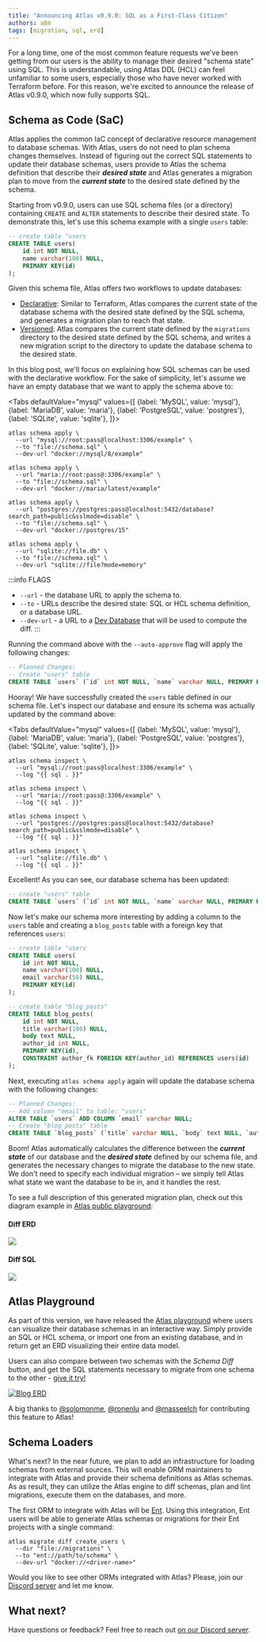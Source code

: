 ```yaml
---
title: "Announcing Atlas v0.9.0: SQL as a First-Class Citizen"
authors: a8m
tags: [migration, sql, erd]
---
```



For a long time, one of the most common feature requests we've been getting from our users is the ability to
manage their desired "schema state" using SQL. This is understandable, using Atlas DDL (HCL) can feel unfamiliar to
some users, especially those who have never worked with Terraform before. For this reason, we're excited to announce the
release of Atlas v0.9.0, which now fully supports SQL.

## Schema as Code (SaC)

Atlas applies the common IaC concept of declarative resource management to database schemas. With Atlas, users do not
need to plan schema changes themselves. Instead of figuring out the correct SQL statements to update their database
schemas, users provide to Atlas the schema definition that describe their ***desired state*** and Atlas generates a
migration plan to move from the ***current state*** to the desired state defined by the schema.

Starting from v0.9.0, users can use SQL schema files (or a directory) containing `CREATE` and `ALTER` statements
to describe their desired state. To demonstrate this, let's use this schema example with a single `users` table:

```sql title="schema.sql"
-- create table "users
CREATE TABLE users(
	id int NOT NULL,
	name varchar(100) NULL,
	PRIMARY KEY(id)
);
```

Given this schema file, Atlas offers two workflows to update databases:

- [Declarative](/declarative/apply): Similar to Terraform, Atlas compares the current state of the database schema with
  the desired state defined by the SQL schema, and generates a migration plan to reach that state.
- [Versioned](/versioned/diff): Atlas compares the current state defined by the `migrations` directory to the
  desired state defined by the SQL schema, and writes a new migration script to the directory to update the database
  schema to the desired state.

In this blog post, we'll focus on explaining how SQL schemas can be used with the declarative workflow. For the sake
of simplicity, let's assume we have an empty database that we want to apply the schema above to:

<Tabs
defaultValue="mysql"
values={[
{label: 'MySQL', value: 'mysql'},
{label: 'MariaDB', value: 'maria'},
{label: 'PostgreSQL', value: 'postgres'},
{label: 'SQLite', value: 'sqlite'},
]}>
<TabItem value="mysql">

```shell
atlas schema apply \
  --url "mysql://root:pass@localhost:3306/example" \
  --to "file://schema.sql" \
  --dev-url "docker://mysql/8/example"
```

</TabItem>
<TabItem value="maria">

```shell
atlas schema apply \
  --url "maria://root:pass@:3306/example" \
  --to "file://schema.sql" \
  --dev-url "docker://maria/latest/example"
```

</TabItem>
<TabItem value="postgres">

```shell
atlas schema apply \
  --url "postgres://postgres:pass@localhost:5432/database?search_path=public&sslmode=disable" \
  --to "file://schema.sql" \
  --dev-url "docker://postgres/15"
```

</TabItem>
<TabItem value="sqlite">

```shell
atlas schema apply \
  --url "sqlite://file.db" \
  --to "file://schema.sql" \
  --dev-url "sqlite://file?mode=memory"
```

</TabItem>
</Tabs>

:::info FLAGS
- `--url` - the database URL to apply the schema to.
- `--to` - URLs describe the desired state: SQL or HCL schema definition, or a database URL.
- `--dev-url` - a URL to a [Dev Database](/concepts/dev-database) that will be used to compute the diff.
:::

Running the command above with the `--auto-approve` flag will apply the following changes:

```sql
-- Planned Changes:
-- Create "users" table
CREATE TABLE `users` (`id` int NOT NULL, `name` varchar NULL, PRIMARY KEY (`id`));
```

Hooray! We have successfully created the `users` table defined in our schema file. Let's inspect our database and ensure
its schema was actually updated by the command above:


<Tabs
defaultValue="mysql"
values={[
{label: 'MySQL', value: 'mysql'},
{label: 'MariaDB', value: 'maria'},
{label: 'PostgreSQL', value: 'postgres'},
{label: 'SQLite', value: 'sqlite'},
]}>
<TabItem value="mysql">

```shell
atlas schema inspect \
  --url "mysql://root:pass@localhost:3306/example" \
  --log "{{ sql . }}"
```

</TabItem>
<TabItem value="maria">

```shell
atlas schema inspect \
  --url "maria://root:pass@:3306/example" \
  --log "{{ sql . }}"
```

</TabItem>
<TabItem value="postgres">

```shell
atlas schema inspect \
  --url "postgres://postgres:pass@localhost:5432/database?search_path=public&sslmode=disable" \
  --log "{{ sql . }}"
```

</TabItem>
<TabItem value="sqlite">

```shell
atlas schema inspect \
  --url "sqlite://file.db" \
  --log "{{ sql . }}"
```

</TabItem>
</Tabs>

Excellent! As you can see, our database schema has been updated:

```sql
-- create "users" table
CREATE TABLE `users` (`id` int NOT NULL, `name` varchar NULL, PRIMARY KEY (`id`));
```

Now let's make our schema more interesting by adding a column to the `users` table and creating a `blog_posts` table
with a foreign key that references `users`:

```sql title="schema.sql" {5,10-17}
-- create table "users
CREATE TABLE users(
	id int NOT NULL,
	name varchar(100) NULL,
	email varchar(50) NULL,
	PRIMARY KEY(id)
);

-- create table "blog_posts"
CREATE TABLE blog_posts(
	id int NOT NULL,
	title varchar(100) NULL,
	body text NULL,
	author_id int NULL,
	PRIMARY KEY(id),
	CONSTRAINT author_fk FOREIGN KEY(author_id) REFERENCES users(id)
);
```

Next, executing `atlas schema apply` again will update the database schema with the following changes:

```sql title="atlas schema apply"
-- Planned Changes:
-- Add column "email" to table: "users"
ALTER TABLE `users` ADD COLUMN `email` varchar NULL;
-- Create "blog_posts" table
CREATE TABLE `blog_posts` (`title` varchar NULL, `body` text NULL, `author_id` int NULL, `id` int NOT NULL, PRIMARY KEY (`id`), CONSTRAINT `author_fk` FOREIGN KEY (`author_id`) REFERENCES `users` (`id`) ON UPDATE NO ACTION ON DELETE NO ACTION);
```

Boom! Atlas automatically calculates the difference between the ***current state*** of our database and the ***desired state***
defined by our schema file, and generates the necessary changes to migrate the database to the new state. We don't need to
specify each individual migration – we simply tell Atlas what state we want the database to be in, and it handles the rest.

To see a full description of this generated migration plan, check out this diagram example in [Atlas public playground](https://gh.ariga.cloud/explore/f95ffc45...20d5152c):

#### Diff ERD

[![](https://atlasgo.io/uploads/images/diff-erd.png)](https://gh.ariga.cloud/explore/f95ffc45...20d5152c)

#### Diff SQL

[![](https://atlasgo.io/uploads/images/diff-sql.png)](https://gh.ariga.cloud/explore/f95ffc45...20d5152c)

## Atlas Playground

As part of this version, we have released the [Atlas playground](https://gh.ariga.cloud/explore) where users can visualize their
database schemas in an interactive way. Simply provide an SQL or HCL schema, or import one from an existing database,
and in return get an ERD visualizing their entire data model.

Users can also compare between two schemas with the *Schema Diff* button, and get the SQL statements necessary to
migrate from one schema to the other - [give it try!](https://gh.ariga.cloud/explore/01d2aeb1)

<p style={{textAlign: "center"}}><a href="https://gh.ariga.cloud/explore/01d2aeb1">
<img src="https://atlasgo.io/uploads/images/diff-erd-short.gif" alt="Blog ERD"/>
</a></p>

A big thanks to [@solomonme](https://github.com/solomonme), [@ronenlu](https://github.com/ronenlu) and [@masseelch](https://github.com/masseelch)
for contributing this feature to Atlas!

## Schema Loaders

What's next? In the near future, we plan to add an infrastructure for loading schemas from external sources. This will
enable ORM maintainers to integrate with Atlas and provide their schema definitions as Atlas schemas. As as result, they
can utilize the Atlas engine to diff schemas, plan and lint migrations, execute them on the databases, and more.

The first ORM to integrate with Atlas will be [Ent](https://entgo.io/). Using this integration, Ent users will be able
to generate Atlas schemas or migrations for their Ent projects with a single command:

```shell {3}
atlas migrate diff create_users \
  --dir "file://migrations" \
  --to "ent://path/to/schema" \
  --dev-url "docker://<driver-name>"
```

Would you like to see other ORMs integrated with Atlas? Please, join our [Discord server](https://discord.gg/zZ6sWVg6NT)
and let me know.

## What next?

Have questions or feedback? Feel free to reach out [on our Discord server](https://discord.gg/zZ6sWVg6NT).
